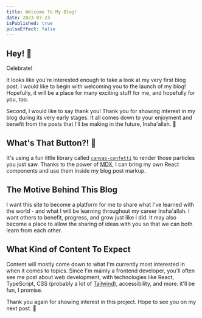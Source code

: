 ```yaml
---
title: Welcome To My Blog!
date: 2023-07-23
isPublished: true
pulseEffect: false
---
```



## Hey! 👋

<ConfettiButton attractive>Celebrate!</ConfettiButton>

It looks like you're interested enough to take a look at my very first blog post.
I would like to begin with welcoming you to the launch of my blog! Hopefully, it will be a place for many exciting stuff for me, and hopefully for you, too.

Second, I would like to say thank you! Thank you for showing interest in my blog during its very early stages. It all comes down to your enjoyment and benefit from the posts that I'll be making in the future, Insha'allah. 🤲

## What's That Button?! 👀

It's using a fun little library called [`canvas-confetti`](https://npm.im/canvas-confetti) to render those particles you just saw. Thanks to the power of [MDX](https://mdxjs.com), I can bring my own React components and use them inside my blog post markup.

## The Motive Behind This Blog

I want this site to become a platform for me to share what I've learned with the world - and what I will be learning throughout my career Insha'allah. I want others to benefit, progress, and grow just like I did. It may also become a place to allow the sharing of ideas with you so that we can both learn from each other.

## What Kind of Content To Expect

Content will mostly come down to what I'm currently most interested in when it comes to topics. Since I'm mainly a frontend developer, you'll often see me post about web development, with technologies like React, TypeScript, CSS (probably a lot of [Tailwind](https://tailwindcss.com)), accessibility, and more. it'll be fun, I promise.

Thank you again for showing interest in this project. Hope to see you on my next post. 🤗
